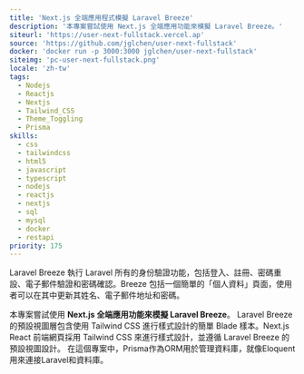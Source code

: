 ```yaml
---
title: 'Next.js 全端應用程式模擬 Laravel Breeze'
description: '本專案嘗試使用 Next.js 全端應用功能來模擬 Laravel Breeze。'
siteurl: 'https://user-next-fullstack.vercel.ap'
source: 'https://github.com/jglchen/user-next-fullstack'
docker: 'docker run -p 3000:3000 jglchen/user-next-fullstack'
siteimg: 'pc-user-next-fullstack.png'
locale: 'zh-tw'
tags:
  - Nodejs
  - Reactjs
  - Nextjs
  - Tailwind_CSS
  - Theme_Toggling
  - Prisma
skills:
  - css
  - tailwindcss
  - html5
  - javascript
  - typescript
  - nodejs
  - reactjs
  - nextjs
  - sql
  - mysql
  - docker
  - restapi
priority: 175
---
```


Laravel Breeze 執行 Laravel 所有的身份驗證功能，包括登入、註冊、密碼重設、電子郵件驗證和密碼確認。Breeze 包括一個簡單的「個人資料」頁面，使用者可以在其中更新其姓名、電子郵件地址和密碼。

本專案嘗試使用 **Next.js 全端應用功能來模擬 Laravel Breeze**。
Laravel Breeze 的預設視圖層包含使用 Tailwind CSS 進行樣式設計的簡單 Blade 樣本。Next.js React 前端網頁採用 Tailwind CSS 來進行樣式設計，並遵循 Laravel Breeze 的預設視圖設計。
在這個專案中，Prisma作為ORM用於管理資料庫，就像Eloquent用來連接Laravel和資料庫。
